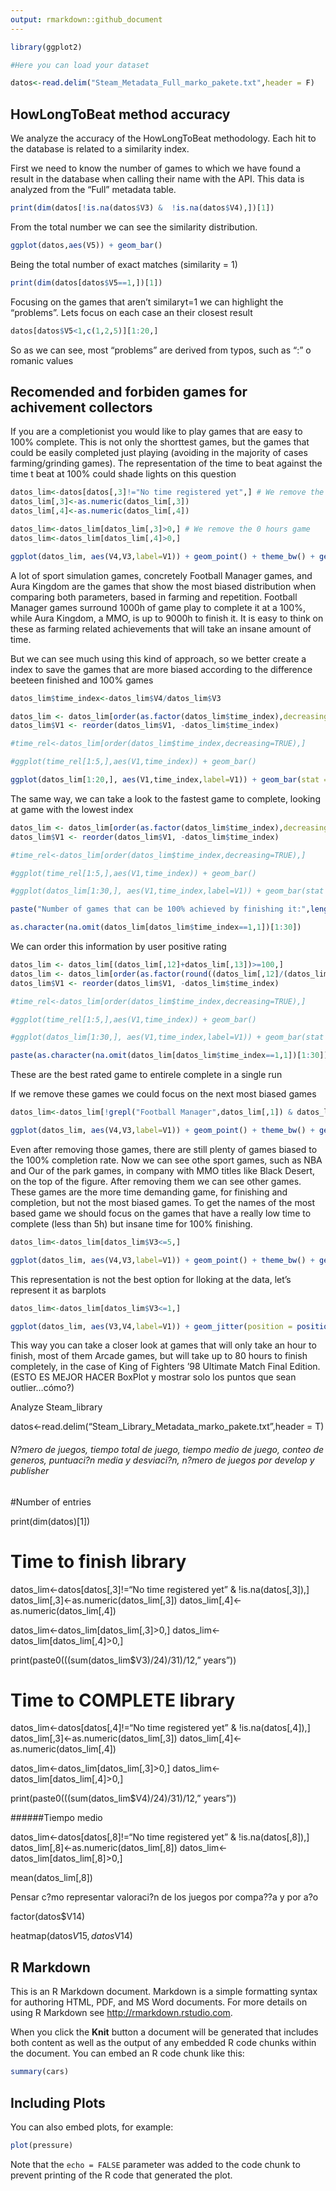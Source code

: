 ```yaml
---
output: rmarkdown::github_document
---
```


```r
library(ggplot2)

#Here you can load your dataset

datos<-read.delim("Steam_Metadata_Full_marko_pakete.txt",header = F)

```

## HowLongToBeat method accuracy 

We analyze the accuracy of the HowLongToBeat methodology. Each hit to the database is related to a similarity index. 

First we need to know the number of games to which we have found a result in the database when calling their name with the API. This data is analyzed from the "Full" metadata table.


```r
print(dim(datos[!is.na(datos$V3) &  !is.na(datos$V4),])[1])
```

From the total number we can see the similarity distribution.

```r
ggplot(datos,aes(V5)) + geom_bar()
```

Being the total number of exact matches (similarity = 1)

```r
print(dim(datos[datos$V5==1,])[1])
```

Focusing on the games that aren't similaryt=1 we can highlight the "problems". Lets focus on each case an their closest result

```r
datos[datos$V5<1,c(1,2,5)][1:20,]
```

So as we can see, most "problems" are derived from typos, such as ":" o romanic values

## Recomended and forbiden games for achivement collectors

If you are a completionist you would like to play games that are easy to 100% complete. This is not only the shorttest games, but the games that could be easily completed just playing (avoiding in the majority of cases farming/grinding games). The representation of the time to beat against the time t beat at 100% could shade lights on this question

```r
datos_lim<-datos[datos[,3]!="No time registered yet",] # We remove the entries with not time regisrered yet
datos_lim[,3]<-as.numeric(datos_lim[,3]) 
datos_lim[,4]<-as.numeric(datos_lim[,4])

datos_lim<-datos_lim[datos_lim[,3]>0,] # We remove the 0 hours game
datos_lim<-datos_lim[datos_lim[,4]>0,]

ggplot(datos_lim, aes(V4,V3,label=V1)) + geom_point() + theme_bw() + geom_text(hjust=0, vjust=0) + ylab("Tiempo pasartelo (h)") + xlab("Tiempo completarlo 100% (h)")
```

A lot of sport simulation games, concretely Football Manager games, and Aura Kingdom are the games that show the most biased distribution when comparing both parameters, based in farming and repetition. Football Manager games surround 1000h of game play to complete it at a 100%, while Aura Kingdom, a MMO, is up to 9000h to finish it. It is easy to think on these as farming related achievements that will take an insane amount of time.

But we can see much using this kind of approach, so we better create a index to save the games that are more biased according to the difference beeteen finished and 100% games

```r
datos_lim$time_index<-datos_lim$V4/datos_lim$V3

datos_lim <- datos_lim[order(as.factor(datos_lim$time_index),decreasing = T),]
datos_lim$V1 <- reorder(datos_lim$V1, -datos_lim$time_index)

#time_rel<-datos_lim[order(datos_lim$time_index,decreasing=TRUE),]

#ggplot(time_rel[1:5,],aes(V1,time_index)) + geom_bar()

ggplot(datos_lim[1:20,], aes(V1,time_index,label=V1)) + geom_bar(stat = "identity") + theme_bw() + theme(axis.text.x = element_text(angle=90, hjust=1))

```

The same way, we can take a look to the fastest game to complete, looking at game with the lowest index

```r
datos_lim <- datos_lim[order(as.factor(datos_lim$time_index),decreasing = F),]
datos_lim$V1 <- reorder(datos_lim$V1, -datos_lim$time_index)

#time_rel<-datos_lim[order(datos_lim$time_index,decreasing=TRUE),]

#ggplot(time_rel[1:5,],aes(V1,time_index)) + geom_bar()

#ggplot(datos_lim[1:30,], aes(V1,time_index,label=V1)) + geom_bar(stat = "identity") + theme_bw() + theme(axis.text.x = element_text(angle=90, hjust=1))

paste("Number of games that can be 100% achieved by finishing it:",length(na.omit(datos_lim[datos_lim$time_index==1,1])))

as.character(na.omit(datos_lim[datos_lim$time_index==1,1])[1:30])

```

We can order this information by user positive rating

```r
datos_lim <- datos_lim[(datos_lim[,12]+datos_lim[,13])>=100,]
datos_lim <- datos_lim[order(as.factor(round((datos_lim[,12]/(datos_lim[,12]+datos_lim[,13]))*100,digits=1)),decreasing = T),]
datos_lim$V1 <- reorder(datos_lim$V1, -datos_lim$time_index)

#time_rel<-datos_lim[order(datos_lim$time_index,decreasing=TRUE),]

#ggplot(time_rel[1:5,],aes(V1,time_index)) + geom_bar()

#ggplot(datos_lim[1:30,], aes(V1,time_index,label=V1)) + geom_bar(stat = "identity") + theme_bw() + theme(axis.text.x = element_text(angle=90, hjust=1))

paste(as.character(na.omit(datos_lim[datos_lim$time_index==1,1])[1:30]),as.factor(round((datos_lim[,12]/(datos_lim[,12]+datos_lim[,13]))*100,digits=1)[1:30]))

```

These are the best rated game to entirele complete in a single run








If we remove these games we could focus on the next most biased games

```r
datos_lim<-datos_lim[!grepl("Football Manager",datos_lim[,1]) & datos_lim[,1]!="Aura Kingdom",]

ggplot(datos_lim, aes(V4,V3,label=V1)) + geom_point() + theme_bw() + geom_text(hjust=0, vjust=0) + ylab("Tiempo pasartelo (h)") + xlab("Tiempo completarlo 100% (h)")
```

Even after removing those games, there are still plenty of games biased to the 100% completion rate. Now we can see othe sport games, such as NBA and Our of the park games, in company with MMO titles like Black Desert, on the top of the figure. After removing them we can see other games. These games are the more time demanding game, for finishing and completion, but not the most biased games. To get the names of the most based game we should focus on the games that have a really low time to complete (less than 5h) but insane time for 100% finishing.

```r
datos_lim<-datos_lim[datos_lim$V3<=5,]

ggplot(datos_lim, aes(V4,V3,label=V1)) + geom_point() + theme_bw() + geom_text(hjust=0, vjust=0) + ylab("Tiempo pasartelo (h)") + xlab("Tiempo completarlo 100% (h)")
```

This representation is not the best option for lloking at the data, let's represent it as barplots

```r
datos_lim<-datos_lim[datos_lim$V3<=1,]

ggplot(datos_lim, aes(V3,V4,label=V1)) + geom_jitter(position = position_jitter(seed = 1)) + geom_text(position = position_jitter(seed = 1)) + theme_bw()
```
This way you can take a closer look at games that will only take an hour to finish, most of them Arcade games, but will take up to 80 hours to finish completely, in the case of King of Fighters '98 Ultimate Match Final Edition. (ESTO ES MEJOR HACER BoxPlot y mostrar solo los puntos que sean outlier...cómo?)

################################# Analyze Steam_library


datos<-read.delim("Steam_Library_Metadata_marko_pakete.txt",header = T)


###### N?mero de juegos, tiempo total de juego, tiempo medio de juego, conteo de generos, puntuaci?n media y desviaci?n, n?mero de juegos por develop y publisher

#Number of entries

print(dim(datos)[1])

# Time to finish library

datos_lim<-datos[datos[,3]!="No time registered yet" & !is.na(datos[,3]),]
datos_lim[,3]<-as.numeric(datos_lim[,3])
datos_lim[,4]<-as.numeric(datos_lim[,4])

datos_lim<-datos_lim[datos_lim[,3]>0,]
datos_lim<-datos_lim[datos_lim[,4]>0,]

print(paste0(((sum(datos_lim$V3)/24)/31)/12," years"))

# Time to COMPLETE library

datos_lim<-datos[datos[,4]!="No time registered yet" & !is.na(datos[,4]),]
datos_lim[,3]<-as.numeric(datos_lim[,3])
datos_lim[,4]<-as.numeric(datos_lim[,4])

datos_lim<-datos_lim[datos_lim[,3]>0,]
datos_lim<-datos_lim[datos_lim[,4]>0,]

print(paste0(((sum(datos_lim$V4)/24)/31)/12," years"))

######Tiempo medio

datos_lim<-datos[datos[,8]!="No time registered yet" & !is.na(datos[,8]),]
datos_lim[,8]<-as.numeric(datos_lim[,8])
datos_lim<-datos_lim[datos_lim[,8]>0,]

mean(datos_lim[,8])

######## Pensar c?mo representar valoraci?n de los juegos por compa??a y por a?o

factor(datos$V14)

heatmap(datos$V15,datos$V14)


####################

## R Markdown

This is an R Markdown document. Markdown is a simple formatting syntax for authoring HTML, PDF, and MS Word documents. For more details on using R Markdown see <http://rmarkdown.rstudio.com>.

When you click the **Knit** button a document will be generated that includes both content as well as the output of any embedded R code chunks within the document. You can embed an R code chunk like this:

```r
summary(cars)
```

## Including Plots

You can also embed plots, for example:

```r
plot(pressure)
```

Note that the `echo = FALSE` parameter was added to the code chunk to prevent printing of the R code that generated the plot.
